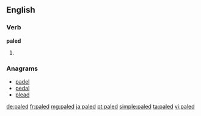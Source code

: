 ==English==

===Verb===
'''paled'''

# {{past of|pale}}

===Anagrams===
* [[padel#English|padel]]
* [[pedal#English|pedal]]
* [[plead#English|plead]]

[[de:paled]]
[[fr:paled]]
[[mg:paled]]
[[ja:paled]]
[[pt:paled]]
[[simple:paled]]
[[ta:paled]]
[[vi:paled]]